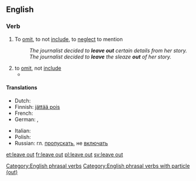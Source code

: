 ==English==

===Verb===
{{en-verb|leaves out|leaving out|left out|left out}}

# To [[omit]], to not [[include]], to [[neglect]] to mention
#:''The journalist decided to '''leave out''' certain details from her story.''
#:''The journalist decided to '''leave''' the sleaze '''out''' of her story.''
# to [[omit]], not [[include]]
#* {{quote-news
|year=2011
|date=June 4
|author=Phil McNulty
|title=England   2 - 2   Switzerland
|work=BBC
|url=http://news.bbc.co.uk/sport2/hi/football/13553428.stm
|page=
|passage=Capello mystifyingly '''left Ashley Young out''' despite a match-winning display in the Euro 2012 qualifier win in Wales in March and he only underlined the folly of the decision by emerging as substitute at half-time and striking a fine equaliser six minutes after coming on.}}

====Translations====
{{trans-top|To leave out or to not include}}
* Dutch: {{t+|nl|weglaten}}
* Finnish: [[jättää pois]]
* French: {{t+|fr|omettre}}
* German: {{t+|de|weglassen}}, {{t+|de|auslassen}}
{{trans-mid}}
* Italian: {{t+|it|omettere}}
* Polish: {{t+|pl|pomijać}}
* Russian: гл. [[пропускать]], не [[включать]]
{{trans-bottom}}

[[Category:English phrasal verbs]]
[[Category:English phrasal verbs with particle (out)]]

[[et:leave out]]
[[fr:leave out]]
[[pl:leave out]]
[[sv:leave out]]